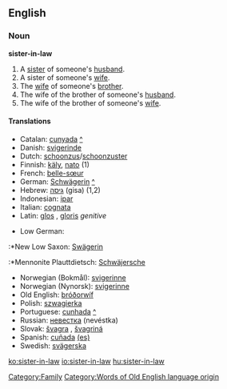 ==English==

===Noun===
'''sister-in-law'''
#A [[sister]] of someone's [[husband]].
#A sister of someone's [[wife]].
#The [[wife]] of someone's [[brother]].
#The wife of the brother of someone's [[husband]].
#The wife of the brother of someone's [[wife]].

====Translations====
{{top}}
*Catalan: [[cunyada]] {{f}} [[:ca:cunyada|^]]
*Danish: [[svigerinde]] {{f}}
*Dutch: [[schoonzus]]/[[schoonzuster]] {{f}}
*Finnish: [[käly]], [[nato]] (1)
*French: [[belle-sœur]] {{f}}
*German: [[Schwägerin]] {{f}} [[:de:Schwägerin|^]]
*Hebrew: [[גִּיסָה|גיסה]] (gisa) {{f}} (1,2)
*Indonesian: [[ipar]]
*Italian: [[cognata]] {{f}}
*Latin: [[glos]] {{f}}, [[gloris]] ''genitive''
{{mid}}
*Low German:
:*New Low Saxon: [[Swägerin]] {{f}}
:*Mennonite Plauttdietsch: [[Schwäjersche]] {{f}}
*Norwegian (Bokmål): [[svigerinne]] {{f}}
*Norwegian (Nynorsk): [[svigerinne]] {{f}}
*Old English: [[bróðorwíf]] {{n}}
*Polish: [[szwagierka]] {{f}}
*Portuguese: [[cunhada]] {{f}} [[:pt:cunhada|^]]
*Russian: [[невестка]] (nevéstka) {{f}}
*Slovak: [[švagra]] {{f}}, [[švagriná]] {{f}}
*Spanish: [[cuñada]] {{f}} [[:es:cuñada|(es)]] 
*Swedish: [[svägerska]] {{f}}
{{bottom}}

[[Category:Family]]
[[Category:Words of Old English language origin]]

[[ko:sister-in-law]]
[[io:sister-in-law]]
[[hu:sister-in-law]]